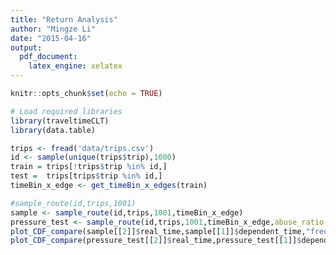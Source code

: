 ```yaml
---
title: "Return Analysis"
author: "Mingze Li"
date: "2015-04-16"
output:
  pdf_document:
    latex_engine: xelatex
---
```


```r
knitr::opts_chunk$set(echo = TRUE)
```

```r
# Load required libraries
library(traveltimeCLT)
library(data.table)
```

```r
trips <- fread('data/trips.csv')
id <- sample(unique(trips$trip),1000)
train = trips[!trips$trip %in% id,]
test =  trips[trips$trip %in% id,]
timeBin_x_edge <- get_timeBin_x_edges(train)
```

```r
#sample_route(id,trips,1001)
sample <- sample_route(id,trips,1001,timeBin_x_edge)
pressure_test <- sample_route(id,trips,1001,timeBin_x_edge,abuse_ratio = 0.4,abuse_multiplier = 1.1)
plot_CDF_compare(sample[[2]]$real_time,sample[[1]]$dependent_time,"frequency simulation")
plot_CDF_compare(pressure_test[[2]]$real_time,pressure_test[[1]]$dependent_time,"frequency simulation")
```
